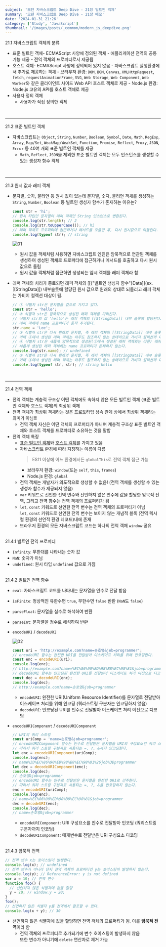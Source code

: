 ```yaml
---
subject: '모던 자바스크립트 Deep Dive - 21장 빌트인 객체'
summary: '모던 자바스크립트 Deep Dive - 21장 메모'
date: '2024-01-31 21:26'
category: ['Study', 'JavaScript']
thumbnail: '/images/posts/_common/modern_js_deepdive.png'
---
```



<Typography variant="h3" backgroundColor="gray">
  <span>21.1 자바스크립트 객체의 분류</span>
</Typography>

- <span id="표준_빌트인_객체">표준 빌트인 객체</span>- ECMAScript 사양에 정의된 객체 - 애플리케이션
  전역의 공통 기능 제공 - 전역 객체의 프로퍼티로서 제공됨
- <span id="호스트_객체">호스트 객체</span>- ECMAScript 사양에 정의되어 있지 않음 - 자바스크립트
  실행환경에서 추가로 제공하는 객체 - 브라우저 환경: `DOM`, `BOM`, `Canvas`, `XMLHttpRequest`,
  `fetch`, `requestAnimationFrame`, `SVG`, `Web Storage`, `Web Component`, `Web Worker`와 같은
  클라이언트 사이드 Web API 호스트 객체로 제공 - Node.js 환경: Node.js 고유의 API를 호스트 객체로
  제공
- 사용자 정의 객체
  - 사용자가 직접 정의한 객체

<br />

---

<Typography variant="h3" backgroundColor="gray">
  <span>21.2 표준 빌트인 객체</span>
</Typography>

- 자바스크립트는 `Object`, `String`, `Number`, `Boolean`, `Symbol`, `Date`, `Math`, `RegExp`, `Array`, `Map/Set`, `WeakMap/WeakSet`, `Function`, `Promise`, `Reflect`, `Proxy`, `JSON`, `Error` 등 40여 개의 표준 빌트인 객체를 제공
  - `Math`, `Reflect`, `JSON`을 제외한 표준 빌트인 객체는 모두 인스턴스를 생성할 수 있는 생성자 함수 객체

<br />

---

<Typography variant="h3" backgroundColor="gray">
  <span>21.3 원시 값과 래퍼 객체</span>
</Typography>

- 문자열, 숫자, 불리언 등 원시 값이 있는데 문자열, 숫자, 불리언 객체를 생성하는 `String`, `Number`, `Boolean` 등 빌트인 생성자 함수가 존재하는 이유는?

  ```js
  const str = 'hi';
  // 원시 타입인 문자열이 래퍼 객체인 String 인스턴스로 변환된다.
  console.log(str.length); // 2
  console.log(str.toUpperCase()); // hi
  // 래퍼 객체로 프로퍼티에 접근하거나 메서드를 호출한 후, 다시 원시값으로 되돌린다.
  console.log(typeof str); // string
  ```

  ![01](/images/posts/2024-01-31-modern_js_21/01.png?width=500)

  - 원시 값을 객체처럼 사용하면 자바스크립트 엔진은 암묵적으로 연관된 객체를 생성하여 생성된 객체로 프로퍼티에 접근하거나 메서드를 호출하고 다시 원시 값으로 돌림
  - 원시 값을 객체처럼 접근하면 생성되는 임시 객체를 래퍼 객체라 함

- 래퍼 객체의 처리가 종료되면 래퍼 객체의 <CustomCode color="gray700">\[\[{"빌트인 생성자 함수"}Data\]\]</CustomCode>(ex. <CustomCode color="gray700">\[\[StringData\]\]</CustomCode>) 내부슬롯에 할당된 원시 값으로 원래의 상태로 되돌리고 래퍼 객체는 가비지 컬렉션 대상이 됨.
  ```js
  // ① 식별자 str은 문자열을 값으로 가지고 있다.
  const str = 'hello';
  // ② 식별자 str은 암묵적으로 생성된 래퍼 객체를 가리킨다.
  // 식별자 str의 값 'hello'는 래퍼 객체의 [[StringData]] 내부 슬롯에 할당된다.
  // 래퍼 객체에 name 프로퍼티가 동적 추가된다.
  str.name = 'Lee';
  // ③ 식별자 str은 다시 원래의 문자열, 즉 래퍼 객체의 [[StringData]] 내부 슬롯에 할당된 원시값을 갖는다.
  // 이때 ②에서 생성된 래퍼 객체는 아무도 참조하지 않는 상태이므로 가비지 컬렉션의 대상이 된다.
  // ④ 식별자 str은 새롭게 암묵적으로 생성된(②에서 생성된 래퍼 객체와는 다른) 래퍼 객체를 가리킨다.
  // 새롭게 생성된 래퍼 객체에는 name 프로퍼티가 존재하지 않는다.
  console.log(str.name); // undefined
  // ⑤ 식별자 str은 다시 원래의 문자열, 즉 래퍼 객체의 [[StringData]] 내부 슬롯에 할당된 원시값을 갖는다.
  // 이때 ④에서 생성된 래퍼 객체는 아무도 참조하지 않는 상태이므로 가비지 컬렉션의 대상이 된다.
  console.log(typeof str, str); // string hello
  ```

<br />

---

<Typography variant="h3" backgroundColor="gray">
  <span>21.4 전역 객체</span>
</Typography>

- 전역 객체는 계층적 구조상 어떤 객체에도 속하지 않은 모든 빌트인 객체 (표준 빌트인 객체와 호스트 객체)의 최상위 객체
- 전역 객체가 최상위 객체라는 것은 프로토타입 상속 관계 상에서 최상위 객체라는 의미가 아님!!!
  - 전역 객체 자신은 어떤 객체의 프로퍼티가 아니며 계층적 구조상 표준 빌트인 객체와 호스트 객체를 프로퍼티로 소유하는 것을 말함
- 전역 객체 특징
  - [표준 빌트인 객체](#표준_빌트인_객체)와 [호스트 객체](#호스트_객체)를 가지고 있음
  - 자바스크립트 환경에 따라 지칭하는 이름이 다름
    > ES11 이상에 어느 환경에서든 `globalThis`로 전역 객체 접근 가능
    - 브라우저 환경: `window`(또는 `self`, `this`, `frames`)
    - Node.js 환경: `global`
  - 전역 객체는 개발자가 의도적으로 생성할 수 없음! (전역 객체를 생성할 수 있는 생성자 함수가 제공되지 않음)
  - `var` 키워드로 선언한 전역 변수와 선언하지 않은 변수에 값을 할당한 암묵적 전역, 그리고 전역 함수는 전역 객체의 프로퍼티가 됨
  - `let`, `const` 키워드로 선언한 전역 변수는 전역 객체의 프로퍼티가 아님  
    `let`, `const` 키워드로 선언한 전역 변수는 보이지 않는 개념적 블록 (전역 렉시컬 환경의 선언적 환경 레코드)내에 존재
  - 브라우저 환경의 모든 자바스크립트 코드는 하나의 전역 객체 `window` 공유

<br />

<Typography variant="h4">
  <span>21.4.1 빌트인 전역 프로퍼티</span>
</Typography>

- `Infinity`: 무한대를 나타내는 숫자 값
- `NaN`: 숫자가 아님
- `undefined`: 원시 타입 `undefined` 값으로 가짐

<br />

<Typography variant="h4">
  <span>21.4.2 빌트인 전역 함수</span>
</Typography>

- `eval`: 자바스크립트 코드를 나타내는 문자열을 인수로 전달 받음
- `isFinite`: 정상적인 유한수면 `true`, 무한수면 `false` 반환 (`NaN`도 `false`)
- `parseFloat`: 문자열을 실수로 해석하여 반환
- `parseInt`: 문자열을 정수로 해석하여 반환
- `encodeURI` \/ `decodeURI`

  ![02](/images/posts/2024-01-31-modern_js_21/02.png?width=1000)

  ```js
  const uri = 'http://example.com?name=손호영&job=programmer';
  // encodeURI 함수는 완전한 URI를 전달받아 이스케이프 처리를 위해 인코딩한다.
  const enc = encodeURI(uri);
  console.log(enc);
  // http://example.com?name=%EC%86%90%ED%98%B8%EC%98%81&job=programmer
  // decodeURI 함수는 인코딩된 완전한 URI를 전달받아 이스케이프 처리 이전으로 디코딩한다.
  const dec = decodeURI(enc);
  console.log(dec);
  // http://example.com?name=손호영&job=programmer
  ```

  - `encodeURI`: 완전한 URI(Uniform Resource Identifier)를 문자열로 전달받아 이스케이프 처리를 위해 인코딩 (쿼리스트링 구분자는 인코딩하지 않음)
  - `decodeURI`: 인코딩된 URI를 인수로 전달받아 이스케이프 처리 이전으로 디코딩

- `encodeURIComponent` \/ `decodeURIComponent`
  ```js
  // URI의 쿼리 스트링
  const uriComp = 'name=손호영&job=programmer';
  // encodeURIComponent 함수는 인수로 전달받은 문자열을 URI의 구성요소인 쿼리 스트링의 일부로 간주한다.
  // 따라서 쿼리 스트링 구분자로 사용되는 =, ?, &까지 인코딩한다.
  let enc = encodeURIComponent(uriComp);
  console.log(enc);
  // name%3D%EC%86%90%ED%98%B8%EC%98%81%26job%3Dprogrammer
  let dec = decodeURIComponent(enc);
  console.log(dec);
  // 손호영&job=programmer
  // encodeURI 함수는 인수로 전달받은 문자열을 완전한 URI로 간주한다.
  // 따라서 쿼리 스트링 구분자로 사용되는 =, ?, &를 인코딩하지 않는다.
  enc = encodeURI(uriComp);
  console.log(enc);
  // name=%EC%86%90%ED%98%B8%EC%98%81&job=programmer
  dec = decodeURI(enc);
  console.log(dec);
  // name=손호영&job=programmer
  ```
  - `encodeURIComponent`: URI 구성요소를 인수로 전달받아 인코딩 (쿼리스트링 구분자까지 인코딩)
  - `decodeURIComponent`: 매개변수로 전달받은 URI 구성요소 디코딩

<br />

<Typography variant="h4">
  <span>21.4.3 암묵적 전역</span>
</Typography>

```js
// 전역 변수 x는 호이스팅이 발생한다.
console.log(x); // undefined
// 전역 변수가 아니라 단지 전역 객체의 프로퍼티인 y는 호이스팅이 발생하지 않는다.
console.log(y); // ReferenceError: y is not defined
var x = 10; // 전역 변수
function foo() {
  // 선언하지 않은 식별자에 값을 할당
  y = 20; // window.y = 20;
}
foo();
// 선언하지 않은 식별자 y를 전역에서 참조할 수 있다.
console.log(x + y); // 30
```

- 선언하지 않은 식별자에 값을 할당하면 전역 객체의 프로퍼티가 됨. 이를 **암묵적 전역**이라 함
  - 전역 객체의 프로퍼티로 추가되기에 변수 호이스팅이 발생하지 않음  
    또한 변수가 아니기에 `delete` 연산자로 제거 가능
